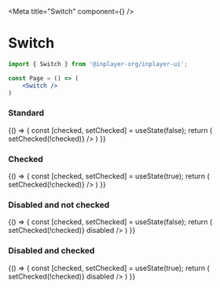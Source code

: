 
<Meta title="Switch" component={<Switch/>} />

# Switch


```jsx
import { Switch } from '@inplayer-org/inplayer-ui';

const Page = () => (
    <Switch />
)
```

<Props of={Switch}/>

### Standard
<Preview withSource="open">
  <Story name="standard">
    {() => {
        const [checked, setChecked] = useState(false);
        return (
            <Switch
                checked={checked}
                id="toggle1"
                label="Swipe me!"
                onChange={() => setChecked(!checked)}
            />
        )
    }}
  </Story>
</Preview>

### Checked
<Preview withSource="open">
  <Story name="checked">
    {() => {
        const [checked, setChecked] = useState(true);
        return (
            <Switch
                checked={checked}
                id="toggle1"
                label="Checked by default!"
                onChange={() => setChecked(!checked)}
            />
        )
    }}
  </Story>
</Preview>

### Disabled and not checked
<Preview withSource="open">
  <Story name="disable - not checked">
    {() => {
        const [checked, setChecked] = useState(false);
        return (
            <Switch
                checked={checked}
                id="toggle1"
                label="Disabled and not checked!"
                onChange={() => setChecked(!checked)}
                disabled
            />
        )
    }}
  </Story>
</Preview>

### Disabled and checked
<Preview withSource="open">
  <Story name="disabled - checked">
    {() => {
        const [checked, setChecked] = useState(true);
        return (
            <Switch
                checked={checked}
                id="toggle1"
                label="Disabled and checked!"
                onChange={() => setChecked(!checked)}
                disabled
            />
        )
    }}
  </Story>
</Preview>

